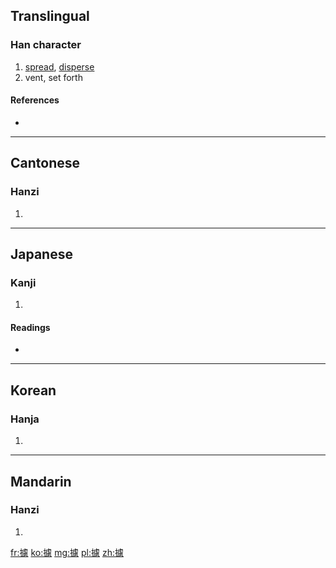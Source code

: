{{also|摅}}
==Translingual==

===Han character===
{{Han char|rn=64|rad=手|as=15|sn=18|four=5103<sub>6</sub>|canj=手卜心心 (QYPP)}}

# [[spread]], [[disperse]]
# vent, set forth

====References====
* {{Han ref|kx=0462.030|dkj=12932|dj=0811.110|hdz=31980.030|uh=6504|ud=25860|bh=EFD2|bd=61394}}

----

==Cantonese==

===Hanzi===
{{yue-hanzi|jyut=|y=syu1|sim=摅}}

# {{defn|Cantonese|sort=手15}}

----

==Japanese==

===Kanji===
{{ja-kanji|grade=|rs=手15}}

# {{defn|Japanese|sort=手15}}

====Readings====
* {{ja-readings|on=[[ちょ]] (cho)|kun=[[のべる]] (noberu)}}

----

==Korean==

===Hanja===
{{ko-hanja|hangeul=터|eumhun=|rv=teo|mr=t'ŏ|y=the}}

# {{defn|Korean|sort=手15}}

----

==Mandarin==

===Hanzi===
{{cmn-hanzi|sim=摅|pin=[[shū]] ([[shu1]])|wg=shu<sup>1</sup>}}

# {{defn|Mandarin|sort=手15}}

[[fr:攄]]
[[ko:攄]]
[[mg:攄]]
[[pl:攄]]
[[zh:攄]]